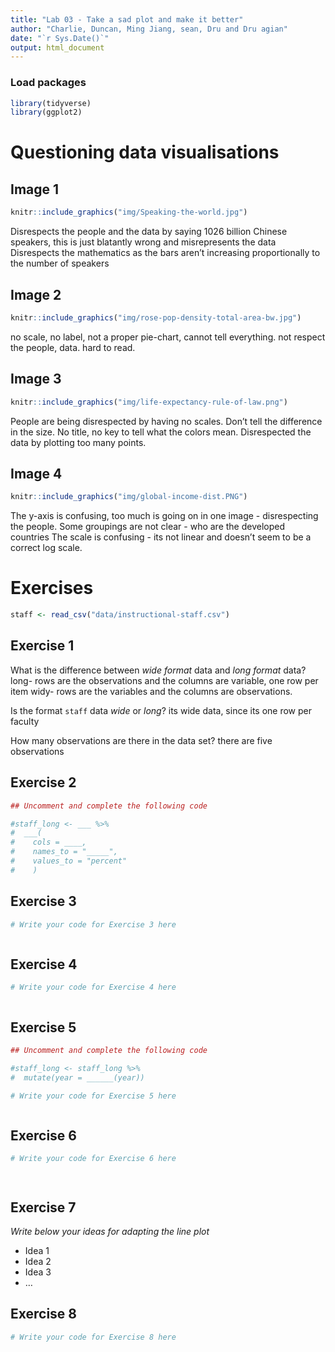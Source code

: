 ```yaml
---
title: "Lab 03 - Take a sad plot and make it better"
author: "Charlie, Duncan, Ming Jiang, sean, Dru and Dru agian"
date: "`r Sys.Date()`"
output: html_document
---
```


### Load packages

```r
library(tidyverse)
library(ggplot2)
```


# Questioning data visualisations

## Image 1

```r
knitr::include_graphics("img/Speaking-the-world.jpg")
```


Disrespects the people and the data by saying 1026 billion Chinese speakers, this is just blatantly wrong and misrepresents the data
Disrespects the mathematics as the bars aren't increasing proportionally to the number of speakers




## Image 2

```r
knitr::include_graphics("img/rose-pop-density-total-area-bw.jpg")
```

no scale, no label, not a proper pie-chart, cannot tell everything. not respect the people, data. hard to read. 




## Image 3

```r
knitr::include_graphics("img/life-expectancy-rule-of-law.png")
```

People are being disrespected by having no scales. Don't tell the difference in the size. No title, no key to tell what the colors mean. Disrespected the data by plotting too many points.




## Image 4

```r
knitr::include_graphics("img/global-income-dist.PNG")
```

The y-axis is confusing, too much is going on in one image - disrespecting the people. 
Some groupings are not clear - who are the developed countries
The scale is confusing - its not linear and doesn't seem to be a correct log scale.



# Exercises

```r
staff <- read_csv("data/instructional-staff.csv")
```


## Exercise 1

What is the difference between *wide format* data and *long format* data?
long- rows are the observations and the columns are variable, one row per item
widy- rows are the variables and the columns are observations.

Is the format `staff` data *wide* or *long*?
its wide data, since its one row per faculty

How many observations are there in the data set?
there are five observations



## Exercise 2

```r
## Uncomment and complete the following code

#staff_long <- ___ %>%
#  ___(
#    cols = ____, 
#    names_to = "_____",
#    values_to = "percent"
#    )

```


## Exercise 3

```r
# Write your code for Exercise 3 here



```

## Exercise 4

```r
# Write your code for Exercise 4 here



```

## Exercise 5

```r
## Uncomment and complete the following code

#staff_long <- staff_long %>%
#  mutate(year = ______(year))
```


```r
# Write your code for Exercise 5 here



```

## Exercise 6

```r
# Write your code for Exercise 6 here




```

## Exercise 7

_Write below your ideas for adapting the line plot_

* Idea 1
* Idea 2
* Idea 3
* ...


## Exercise 8

```r
# Write your code for Exercise 8 here



```

